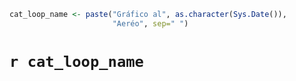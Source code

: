 ```r
cat_loop_name <- paste("Gráfico al", as.character(Sys.Date()), 
                       "Aeréo", sep=" ") 
```

# `r cat_loop_name`
\begin{columns}[T]
    \begin{column}{0.90\textwidth} %first column
    \scriptsize
```r
  resumen_data_armar$orden  <- 1:length(resumen_data_armar$Mes)
  resumen_data_armar <- resumen_data_armar[3:length(resumen_data_armar$Mes),]
  resumen_data_ar <- resumen_data_armar[resumen_data_armar$Envio == "AEREO",]
  resumen_data_ar$Mes <- stringr::str_sub(resumen_data_ar$Mes, 1, 3)
  ggplot(data=resumen_data_ar, aes(x=reorder(Mes, orden), y=Ganancias)) +
  geom_bar(stat="identity", fill = "#8cc7a1", width = 0.5) +
  geom_text(aes(label=Ganancias), vjust=-0.3, color="black", size=1.5) +
  theme(
  axis.text.y = element_text(size = rel(1), hjust = 0),
  axis.text.x = element_text(size = rel(1), face = "bold"),
  panel.background = element_rect(fill = "grey98"),
  plot.background = element_rect(fill = "grey98"),
  axis.title = element_blank(),
  panel.border = element_blank(),
  panel.grid.major.x = element_line(color = "gray90")
  )
```
    \normalsize
    \end{column}
\end{columns}
